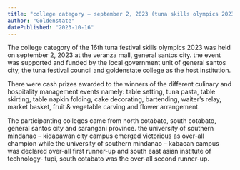 ```yaml
---
title: "college category – september 2, 2023 (tuna skills olympics 2023)"
author: "Goldenstate"
datePublished: "2023-10-16"
---
```


The college category of the 16th tuna festival skills olympics 2023 was held on september 2, 2023 at the veranza mall, general santos city. the event was supported and funded by the local government unit of general santos city, the tuna festival council and goldenstate college as the host institution.

There were cash prizes awarded to the winners of the different culinary and hospitality management events namely: table setting, tuna pasta, table skirting, table napkin folding, cake decorating, bartending, waiter’s relay, market basket, fruit & vegetable carving and flower arrangement.

The participanting colleges came from north cotabato, south cotabato, general santos city and sarangani province. the university of southern mindanao – kidapawan city campus emerged victorious as over-all champion while the university of southern mindanao – kabacan campus was declared over-all first runner-up and south east asian institute of technology- tupi, south cotabato was the over-all second runner-up.